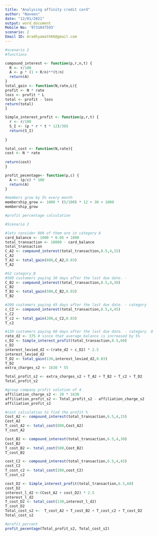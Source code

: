 ---
title: "Analysing affinity credit card"
author: "Naveen"
date: "12/01/2021"
output: word_document
Mobile No: '9731047593'
scenario: 2
Email ID: Aradhyamath66@gmail.com
---

```{r}
#scenario 2
#functions 

compound_interest <- function(p,r,n,t) {
  R <- r/100
  A <- p * (1 + R/n)**(t/n)
  return(A)
}
total_gain <- function(N,rate,L){
profit <- N * rate 
loss <- profit * L
total <- profit - loss 
return(total)
}

Simple_interest_profit <- function(p,r,t) {
  r <- r/100
  S_I <- (p * r * t * 12)/365 
  return(S_I)
  
}

total_cost <- function(N,rate){
cost <- N * rate 
 
return(cost)
}

profit_pecentage<- function(p,c) {
  A <- (p/c) * 100
  return(A)
}

#members grow by 5% every month 
membership_grow <- 1000 * (5/100) * 12 + 30 + 1000
membership_grow
```
```{r}
#profit percentage calculation 

#Scenario 2

#lets consider 800 of them are in category A 
card_balance <- 1000 * 0.05 + 1000 
total_transaction <- 10000 - card_balance
total_transaction
C_A2 <- compound_interest(total_transaction,8.5,4,15)
C_A2
T_A2 <- total_gain(800,C_A2,0.03)
T_A2
```

```{r}
#S2 category_B
#500 customers paying 30 days after the last due date. - 
C_B2 <- compound_interest(total_transaction,8.5,4,30)
C_B2
T_B2 <- total_gain(500,C_B2,0.03)
T_B2
```

```{r}
#200 customers paying 45 days after the last due date. - category 
c_C2 <- compound_interest(total_transaction,8.5,4,45)
c_C2
T_c2 <- total_gain(200,c_C2,0.03)
T_c2
```
```{r}
#130 customers paying 60 days after the last due date. - category  D
rate_d2 <- 375 # since that average balance is increased by 5%
c_D2 <- Simple_interest_profit(total_transaction,8.5,60)
c_D2
interest_levied_d2 <-(rate_d2 + c_D2) * 2.5
interest_levied_d2
T_D2 <- total_gain(130,interest_levied_d2,0.03)
T_D2
extra_charges_s2 <- 1630 * 55

Total_profit_s2 <- extra_charges_s2 + T_A2 + T_B2 + T_c2 + T_D2
Total_profit_s2
```
```{r}
#group company profit solution of 4
affiliation_charge_s2 <- 20 * 1630
affiliation_profit_s2 <- Total_profit_s2 - affiliation_charge_s2
affiliation_profit_s2
```
```{r}
#cost calculation to find the profit %
Cost_A2 <- compound_interest(total_transaction,6.5,4,15)
Cost_A2
T_cost_A2 <- total_cost(800,Cost_A2)
T_cost_A2
```
```{r}
Cost_B2 <- compound_interest(total_transaction,6.5,4,30)
Cost_B2
T_cost_B2 <- total_cost(500,Cost_B2)
T_cost_B2
```
```{r}
cost_C2 <- compound_interest(total_transaction,6.5,4,45)
cost_C2
T_cost_c2 <- total_cost(200,cost_C2)
T_cost_c2
```
```{r}
cost_D2 <- Simple_interest_profit(total_transaction,6.5,60)
cost_D2
interest_l_d2 <-(Cost_A2 + cost_D2) * 2.5
interest_l_d2
T_cost_D2 <- total_cost(130,interest_l_d2)
T_cost_D2
Total_cost_s2 <-  T_cost_A2 + T_cost_B2 + T_cost_c2 + T_cost_D2
Total_cost_s2
```
```{r}
#profit_percent
profit_pecentage(Total_profit_s2, Total_cost_s2)
```